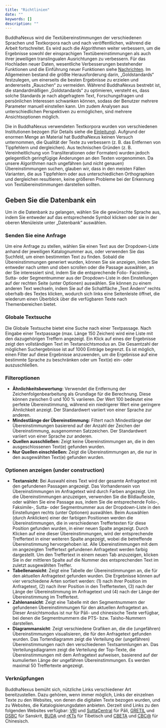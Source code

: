 ```yaml
---
title: "Richtlinien"
date: ""
keywords: []
description: ""
---
```


BuddhaNexus wird die Textübereinstimmungen der verschiedenen Sprachen und Textkorpora nach und nach veröffentlichen, während die Arbeit fortschreitet. Es wird auch die Algorithmen weiter verbessern, um die Ergebnisse sowohl der einsprachigen Textübereinstimmungen als auch ihrer jeweiligen translingualen Ausrichtungen zu verbessern. Für das Hochladen neuer Daten, wesentliche Verbesserungen bestehender Funktionen und die Einführung neuer Funktionen siehe [Nachrichten](/de/news). Im Allgemeinen bestand die größte Herausforderung darin, „Goldstandards“ festzulegen, um einerseits die besten Ergebnisse zu erzielen und andererseits „Rauschen“ zu vermeiden. Während BuddhaNexus bestrebt ist, die standardmäßigen „Goldstandards“ zu optimieren, versteht es, dass solche Standards je nach abgefragtem Text, Forschungsfragen und persönlichen Interessen schwanken können, sodass der Benutzer mehrere Parameter manuell einstellen kann. Um zudem Analysen aus unterschiedlichen Perspektiven zu ermöglichen, sind mehrere Ansichtsoptionen möglich.

Die in BuddhaNexus verwendeten Textkorpora wurden von verschiedenen Institutionen bezogen (für Details siehe die [Einleitung](/de/introduction)). Aufgrund der enormen Menge an Material hat BuddhaNexus keinen Versuch unternommen, die Qualität der Texte zu verbessern (z. B. das Entfernen von Tippfehlern und dergleichen). Aus technischen Gründen (z. B. Vereinheitlichung von Transliterationen oder Formaten) wurden jedoch gelegentlich geringfügige Änderungen an den Texten vorgenommen. Da unsere Algorithmen nach ungefähren (und nicht genauen) Übereinstimmungen suchen, glauben wir, dass in den meisten Fällen Varianten, die aus Tippfehlern oder aus unterschiedlichen Orthographien und dergleichen resultieren, keine größeren Probleme bei der Erkennung von Textübereinstimmungen darstellen sollten.

## Geben Sie die Datenbank ein

Um in die Datenbank zu gelangen, wählen Sie die gewünschte Sprache aus, indem Sie entweder auf das entsprechende Symbol klicken oder sie in der oberen Menüleiste unter „Datenbank“ auswählen.

### Senden Sie eine Anfrage

Um eine Anfrage zu stellen, wählen Sie einen Text aus der Dropdown-Liste anhand der jeweiligen Katalognummer aus, oder verwenden Sie das Suchfeld, um einen bestimmten Text zu finden. Sobald die Übereinstimmungen generiert wurden, können Sie sie anzeigen, indem Sie entweder nach unten und oben scrollen oder die Passage auswählen, an der Sie interessiert sind, indem Sie die entsprechende Folio- Facsimile-, Sutta- oder Segmentnummer aus der Dropdown-Liste in den Einstellungen auf der rechten Seite (unter Optionen) auswählen. Sie können zu einem anderen Text wechseln, indem Sie auf die Schaltfläche „Text Ändern“ rechts oberhalb des Textes klicken, wodurch sich links eine Seitenleiste öffnet, die wiederum einen Überblick über die verfügbaren Texte nach Themenbereichen bietet.

### Globale Textsuche

Die Globale Textsuche bietet eine Suche nach einer Textpassage. Nach Eingabe einer Textpassage (max. Länge 150 Zeichen) wird eine Liste mit den dazugehörigen Treffern angezeigt. Ein Klick auf eines der Ergebnisse zeigt den vollständigen Text im Textansichtsmodus an. Die Gesamtzahl der möglichen Suchergebnisse ist auf 1000 Einträge begrenzt. Es ist möglich, einen Filter auf diese Ergebnisse anzuwenden, um die Ergebnisse auf eine bestimmte Sprache zu beschränken oder um Text(e) ein- oder auszuschließen.

### Filteroptionen

- **Ähnlichkeitsbewertung:** Verwendet die Entfernung der Zeichenfolgenbearbeitung als Grundlage für die Berechnung. Diese können zwischen 0 und 100 % variieren. Der Wert 100 bedeutet eine perfekte Übereinstimmung, während ein niedrigerer Wert eine geringere Ähnlichkeit anzeigt. Der Standardwert variiert von einer Sprache zur anderen.
- **Mindestlänge der Übereinstimmung:** Filtert nach Mindestlänge der Übereinstimmungen basierend auf der Anzahl der Zeichen der Übereinstimmung, ausgenommen Satzzeichen. Der Standardwert variiert von einer Sprache zur anderen.
- **Quellen ausschließen:** Zeigt keine Übereinstimmungen an, die in den ausgeschlossenen Text(e) gefunden wurden.
- **Nur Quellen einschließen:** Zeigt die Übereinstimmungen an, die nur in den ausgewählten Text(e) gefunden wurden.

### Optionen anzeigen (under construction)

- **Textansicht**: Bei Auswahl eines Text wird der gesamte Anfragetext mit den gefundenen Passagen angezeigt. Das Vorhandensein von Übereinstimmungen im Anfragetext wird durch Farben angezeigt. Um die Übereinstimmungen anzuzeigen, verwenden Sie die Bildlaufleiste, oder wählen Sie eine Passage aus, indem Sie die entsprechende Folio-, Faksimile-, Sutta- oder Segmentnummer aus der Dropdown-Liste in den Einstellungen rechts (unter Optionen) auswählen. Beim Auswählen (durch Anklicken) einer der farbigen Positionen werden die Übereinstimmungen, die in verschiedenen Treffertexten für diese Position gefunden wurden, in einer neuen Spalte angezeigt. Durch Klicken auf eine dieser Übereinstimmungen, wird der entsprechende Treffertext in einer weiteren Spalte angezeigt, wobei die betreffende Übereinstimmung hervorgehoben ist. Alle Übereinstimmungen mit dem im angezeigten Treffertext gefundenen Anfragetext werden farbig dargestellt. Um den Treffertext in einem neuen Tab anzuzeigen, klicken Sie in der mittleren Spalte auf die Nummer des entsprechenden Text im zuletzt ausgewählten Treffer.
- **Tabellenansicht**: Zeigt eine Tabelle der Übereinstimmungen an, die für den aktuellen Anfragetext gefunden wurden. Die Ergebnisse können auf vier verschiedene Arten sortiert werden: (1) nach ihrer Position im Anfragetext, (2) nach ihrer Position in den Treffertexten, (3) nach der Länge der Übereinstimmung im Anfragetext und (4) nach der Länge der Übereinstimmung im Treffertext.
- **Zahlenansicht**: Zeigt eine Tabelle mit den Segmentnummern der gefundenen Übereinstimmungen für den aktuellen Anfragetext an. Dieser Ansichtsmodus ist nur für Pāli- und chinesische Texte verfügbar, bei denen die Segmentnummern die PTS- bzw. Taisho-Nummern darstellen.
- **Diagrammansicht**: Zeigt verschiedene Grafiken an, die die (ungefähren) Übereinstimmungen visualisieren, die für den Anfragetext gefunden wurden. Das Tortendiagramm zeigt die Verteilung der (ungefähren) Übereinstimmungen nach den verschiedenen Textsammlungen an. Das Verteilungsdiagramm zeigt die Verteilung der Top-Texte, die Übereinstimmungen mit dem Anfragetext aufweisen, basierend auf der kumulierten Länge der ungefähren Übereinstimmungen. Es werden maximal 50 Treffertexte angezeigt.

### Verknüpfungen

BuddhaNexus bemüht sich, nützliche Links verschiedener Art bereitzustellen. Dazu gehören, wenn immer möglich, Links der einzelnen Texte zu den Websites, von denen die digitalen Texte bezogen wurden, und zu Websites, die Katalogisierungsdaten anbieten. Derzeit sind Links zu den folgenden Websites verfügbar: <a href="https://tipitaka.org/" target="_blank" rel="noopener">VRI</a> und <a href="https://suttacentral.net" target="_blank" rel="noopener">SuttaCentral</a> für Pāli, <a href="http://gretil.sub. uni-goettingen.de/gretil.html" target="_blank" rel="noopener">GRETIL</a> und <a href="http://www.dsbcproject.org" target="_blank" rel="noopener">DSBC</a> für Sanskrit, <a href="https://www .bdrc.io/buda-archive/" target="_blank" rel="noopener">BUDA</a> und <a href="https://www.istb.univie.ac.at/kanjur/rktsneu/sub/index.php" target="_blank" rel="noopener">rKTs</a> für Tibetisch und <a href="https:/ /cbeta.org" target="_blank" rel="noopener">CBETA</a> und <a href="https://dazangthings.nz/cbc/" target="_blank" rel="noopener">CBC@</a> für Chinesisch.
